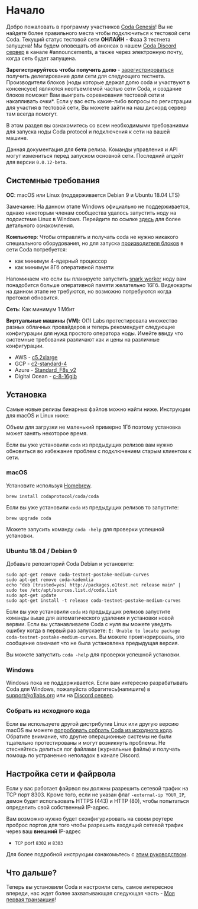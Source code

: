 # Начало

<Alert kind="welcome">

  Добро пожаловать в программу участников [Coda Genesis](https://codaprotocol.com/genesis)! Вы не найдете более правильного места чтобы подключиться к тестовой сети Coda.
  Текущий статус тестовой сети **ОНЛАЙН** - Фаза 3 тестнета запущена! Мы будем оповещать об анонсах в нашем [Coda Discord сервер](https://bit.ly/CodaDiscord) в канале #announcements, а также через электронную почту, когда сеть будет запущена.

  **Зарегистрируйтесь чтобы получить долю** - [зарегистрироваться](http://bit.ly/StakingSignup) получить делегирование доли сети для следующего тестнета. Производители блоков (ноды которые держат долю coda и участвуют в консенсусе) являются неотъемлемой частью сети Coda, и создание блоков поможет Вам выиграть соревнования тестовой сети и накапливать очки*. Если у вас есть какие-либо вопросы по регистрации для участия в тестовой сети, Вы можете зайти на наш дискорд сервер там всегда помогут.

</Alert>

В этом раздел вы ознакомитесь со всем необходимыми требованиями для запуска ноды Coda protocol и подключения к сети на вашей машине.

<Alert>

  Данная документация для **бета** релиза. Команды управления и API могут измениться перед запуском основной сети. Последний апдейт для версии `0.0.12-beta`.

</Alert>

## Системные требования

**ОС**: macOS или Linux (поддерживается Debian 9 и Ubuntu 18.04 LTS)

Замечание: На данном этапе Windows официально не поддерживается, однако некоторым членам сообщества удалось запустить ноду на подсистеме Linux в Windows. Перейдите по ссылке [здесь](https://forums.codaprotocol.com/t/unofficial-wsl-instructions/26) для более детального ознакомления.

**Компьютер**: Чтобы отправлять и получать coda не нужно никакого специального оборудования, но для запуска [производителя блоков](link) в сети Coda потребуется:

- как минимум 4-ядерный процессор
- как минимум 8Гб оперативной памяти

Напоминаем что если вы планируете запустить [snark worker](link) ноду вам понадобится больше оперативной памяти желательно 16Гб. Видеокарты на данном этапе не требуются, но возможно потребуются когда протокол обновится.

**Сеть**: Как минимум 1 Мбит 

**Виртуальные машины (VM)**:
O(1) Labs протестировала множество разных облачных провайдеров и теперь рекомендует следующие конфигурации для нужд простого оператора ноды. Имейте ввиду что системные требования различают как и цены на различные конфигурации.

- AWS - [c5.2xlarge](https://www.ec2instances.info/?filter=c5.2xl&region=us-west-2&cost_duration=daily&selected=c5.2xlarge)
- GCP - [c2-standard-4](https://cloud.google.com/compute/docs/machine-types)
- Azure - [Standard_F8s_v2](https://docs.microsoft.com/en-us/azure/virtual-machines/windows/sizes-compute#fsv2-series-1)
- Digital Ocean - [c-8-16gib](https://cloud.digitalocean.com/droplets/new?size=c-8-16gib)

## Установка

Самые новые релизы бинарных файлов можно найти ниже. Инструкции для macOS и Linux ниже:

Объем для загрузки не маленький примерно 1Гб поэтому установка может занять некоторое время.

<Alert kind="warning">

  Если вы уже установили `coda` из предыдущих релизов вам нужно обновиться во избежание проблем с подключением старым клиентом к сети.

</Alert>

### macOS

Установите используя [Homebrew](https://brew.sh).
```
brew install codaprotocol/coda/coda
```

Если вы уже установили `coda` из предыдущих релизов то запустите:
```
brew upgrade coda
```

Можете запусить команду `coda -help` для проверки успешной установки.

### Ubuntu 18.04 / Debian 9

Добавьте репозиторий Coda Debian и установите:

```
sudo apt-get remove coda-testnet-postake-medium-curves
sudo apt-get remove coda-kademlia
echo "deb [trusted=yes] http://packages.o1test.net release main" | sudo tee /etc/apt/sources.list.d/coda.list
sudo apt-get update
sudo apt-get install -t release coda-testnet-postake-medium-curves
```

Если вы уже установили `coda` из предыдущих релизов запустите команды выше для автоматического удаления и установки новой вервии. Если вы устанавливаете Coda с нуля вы можете уведеть ошибку когда в первый раз запускаете: `E: Unable to locate package coda-testnet-postake-medium-curves`. Вы можете проигнорировать, это сообщение означает что не была установлена предыдущая версия.

Вы можете запустить `coda -help` для проверки успешной установки.

### Windows

Windows пока не поддерживается. Если вам интересно разрабатывать Coda для Windows, пожалуйста обратитесь(напишите) в support@o1labs.org или на [Discord сервер](https://bit.ly/CodaDiscord).

### Собрать из исходного кода

Если вы используете другой дистрибутив Linux или другую версию macOS вы можете [попробовать собрать Coda из исходного кода](https://github.com/CodaProtocol/coda/blob/master/README-dev.md#building-coda). Обратите внимание, что другие операционные системы не были тщательно протестированы и могут возникнуть проблемы. Не стесняйтесь делиться лог файлами (журнальные файлы) и получать помощь по устранению неполадок в канале Discord.

## Настройка сети и файрвола

Если у вас работает файрвол вы должны разрешить сетевой трафик на TCP порт 8303. Кроме того, если не указан флаг `-external-ip YOUR_IP`, демон будет использовать HTTPS (443) и HTTP (80), чтобы попытаться определить свой собственный IP-адрес.

Вам возможно нужно будет сконфигурировать на своем роутере проброс портов для того чтобы разрешить входящий сетевой трафик через ваш **внешний** IP-адрес

- `TCP` port `8302` и `8303`

Для более подробной инструкции ознакомьтесь с [этим руководством](/docs/troubleshooting/#port-forwarding).

## Что дальше?

Теперь вы установили Coda и настроили сеть, самое интересное впереди, нас ждет более захватывающая следующая часть - [Моя первая транзакция](/docs/my-first-transaction/)!
